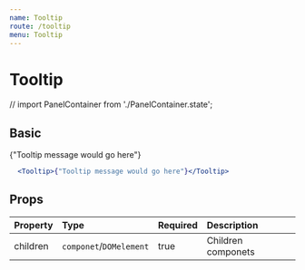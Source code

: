 ```yaml
---
name: Tooltip
route: /tooltip
menu: Tooltip
---
```


# Tooltip

// import PanelContainer from './PanelContainer.state';

## Basic
<Tooltip>{"Tooltip message would go here"}</Tooltip>

```jsx
  <Tooltip>{"Tooltip message would go here"}</Tooltip>
```

## Props

| Property | Type                    | Required | Description        |
| :------- | :---                    | :------- | :----------        |
| children | `componet`/`DOMelement` | true     | Children componets |
